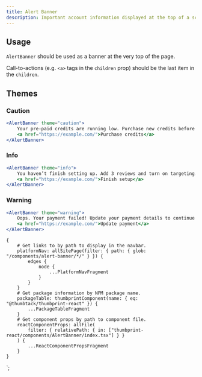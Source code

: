 ```yaml
---
title: Alert Banner
description: Important account information displayed at the top of a screen
---
```



<ComponentHeader data={props.data} />

## Usage

`AlertBanner` should be used as a banner at the very top of the page.

Call-to-actions (e.g. `<a>` tags in the `children` prop) should be the last item in the `children`.

## Themes

### Caution

```jsx
<AlertBanner theme="caution">
    Your pre-paid credits are running low. Purchase new credits before you run out.{' '}
    <a href="https://example.com/">Purchase credits</a>
</AlertBanner>
```

### Info

```jsx
<AlertBanner theme="info">
    You haven’t finish setting up. Add 3 reviews and turn on targeting.{' '}
    <a href="https://example.com/">Finish setup</a>
</AlertBanner>
```

### Warning

```jsx
<AlertBanner theme="warning">
    Oops. Your payment failed! Update your payment details to continue using Thumbtack.{' '}
    <a href="https://example.com/">Update payment</a>
</AlertBanner>
```

<ComponentFooter data={props.data} />

    {
        # Get links to by path to display in the navbar.
        platformNav: allSitePage(filter: { path: { glob: "/components/alert-banner/*/" } }) {
            edges {
                node {
                    ...PlatformNavFragment
                }
            }
        }
        # Get package information by NPM package name.
        packageTable: thumbprintComponent(name: { eq: "@thumbtack/thumbprint-react" }) {
            ...PackageTableFragment
        }
        # Get component props by path to component file.
        reactComponentProps: allFile(
            filter: { relativePath: { in: ["thumbprint-react/components/AlertBanner/index.tsx"] } }
        ) {
            ...ReactComponentPropsFragment
        }
    }
`;
